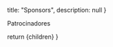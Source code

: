 
  title: "Sponsors",
  description: null
}

Patrocinadores

  return <MdxLayout metadata={metadata}>{children}</MdxLayout>
}